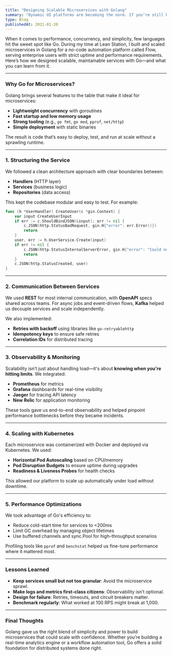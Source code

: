 ```yaml
---
title: "Designing Scalable Microservices with Golang"
summary: "Dynamic UI platforms are becoming the norm. If you’re still hardcoding your forms, you’re leaving velocity and flexibility on the table. JSON Schema offers a powerful foundation for building dynamic, maintainable, and scalable user interfaces."
type: Blog
publishedAt: 2021-01-20
---
```


When it comes to performance, concurrency, and simplicity, few languages hit the sweet spot like Go. During my time at Lean Station, I built and scaled microservices in Golang for a no-code automation platform called Flow, serving enterprise users with strict uptime and performance requirements. Here’s how we designed scalable, maintainable services with Go—and what you can learn from it.

---

### Why Go for Microservices?

Golang brings several features to the table that make it ideal for microservices:
- **Lightweight concurrency** with goroutines
- **Fast startup and low memory usage**
- **Strong tooling** (e.g., `go fmt`, `go mod`, `pprof`, `net/http`)
- **Simple deployment** with static binaries

The result is code that’s easy to deploy, test, and run at scale without a sprawling runtime.

---

### 1. Structuring the Service

We followed a clean architecture approach with clear boundaries between:
- **Handlers** (HTTP layer)
- **Services** (business logic)
- **Repositories** (data access)

This kept the codebase modular and easy to test. For example:

```go
func (h *UserHandler) CreateUser(c *gin.Context) {
    var input CreateUserInput
    if err := c.ShouldBindJSON(&input); err != nil {
        c.JSON(http.StatusBadRequest, gin.H{"error": err.Error()})
        return
    }
    user, err := h.UserService.Create(input)
    if err != nil {
        c.JSON(http.StatusInternalServerError, gin.H{"error": "Could not create user"})
        return
    }
    c.JSON(http.StatusCreated, user)
}
```

---

### 2. Communication Between Services

We used **REST** for most internal communication, with **OpenAPI** specs shared across teams. For async jobs and event-driven flows, **Kafka** helped us decouple services and scale independently.

We also implemented:
- **Retries with backoff** using libraries like `go-retryablehttp`
- **Idempotency keys** to ensure safe retries
- **Correlation IDs** for distributed tracing

---

### 3. Observability & Monitoring

Scalability isn’t just about handling load—it's about **knowing when you're hitting limits**. We integrated:
- **Prometheus** for metrics
- **Grafana** dashboards for real-time visibility
- **Jaeger** for tracing API latency
- **New Relic** for application monitoring

These tools gave us end-to-end observability and helped pinpoint performance bottlenecks before they became incidents.

---

### 4. Scaling with Kubernetes

Each microservice was containerized with Docker and deployed via Kubernetes. We used:
- **Horizontal Pod Autoscaling** based on CPU/memory
- **Pod Disruption Budgets** to ensure uptime during upgrades
- **Readiness & Liveness Probes** for health checks

This allowed our platform to scale up automatically under load without downtime.

---

### 5. Performance Optimizations

We took advantage of Go's efficiency to:
- Reduce cold-start time for services to <200ms
- Limit GC overhead by managing object lifetimes
- Use buffered channels and sync.Pool for high-throughput scenarios

Profiling tools like `pprof` and `benchstat` helped us fine-tune performance where it mattered most.

---

### Lessons Learned

- **Keep services small but not too granular**: Avoid the microservice sprawl.
- **Make logs and metrics first-class citizens**: Observability isn’t optional.
- **Design for failure**: Retries, timeouts, and circuit breakers matter.
- **Benchmark regularly**: What worked at 100 RPS might break at 1,000.

---

### Final Thoughts

Golang gave us the right blend of simplicity and power to build microservices that could scale with confidence. Whether you’re building a real-time analytics engine or a workflow automation tool, Go offers a solid foundation for distributed systems done right.
